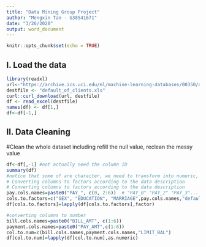---
title: "Data Mining Group Project"
author: "Mengxin Tan - G38541671"
date: "3/26/2020"
output: word_document
---

```{r setup, include=FALSE}
knitr::opts_chunk$set(echo = TRUE)
```

## I. Load the data
```{r}
library(readxl)
url<-"https://archive.ics.uci.edu/ml/machine-learning-databases/00350/default%20of%20credit%20card%20clients.xls"
destfile <- "default_of_clients.xls"
curl::curl_download(url, destfile)
df <- read_excel(destfile)
names(df) <- df[1,]
df<-df[-1,]
```

## II. Data Cleaning 
#Clean the whole dataset including refill the null value, reclean the messy value
```{r}
df<-df[,-1] #not actually need the column ID
summary(df)
#notice that some of are character, we need to transform into numeric, some to factor
# Converting columns to factors according to the data description
# Converting columns to factors according to the data description 
pay.cols.names=paste0("PAY_", c(0, 2:6))  # "PAY_0" "PAY_2" "PAY_3"...
cols.to.factors=c("SEX", "EDUCATION", "MARRIAGE",pay.cols.names,"default payment next month")
df[cols.to.factors]=lapply(df[cols.to.factors],factor)

#converting columns to number
bill.cols.names=paste0("BILL_AMT", c(1:6))
payment.cols.names=paste0("PAY_AMT",c(1:6))
col.to.num=c(bill.cols.names,payment.cols.names,"LIMIT_BAL")
df[col.to.num]=lapply(df[col.to.num],as.numeric)

```